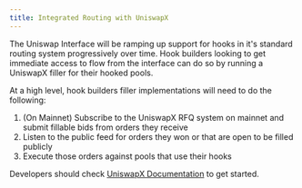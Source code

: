 ```yaml
---
title: Integrated Routing with UniswapX
---
```


The Uniswap Interface will be ramping up support for hooks in it's standard routing system progressively over time. Hook builders looking to get immediate access to flow from the interface can do so by running a UniswapX filler for their hooked pools. 

At a high level, hook builders filler implementations will need to do the following: 

1. (On Mainnet) Subscribe to the UniswapX RFQ system on mainnet and submit fillable bids from orders they receive 
2. Listen to the public feed for orders they won or that are open to be filled publicly
3. Execute those orders against pools that use their hooks

Developers should check [UniswapX Documentation](/contracts/uniswapx/overview) to get started. 
